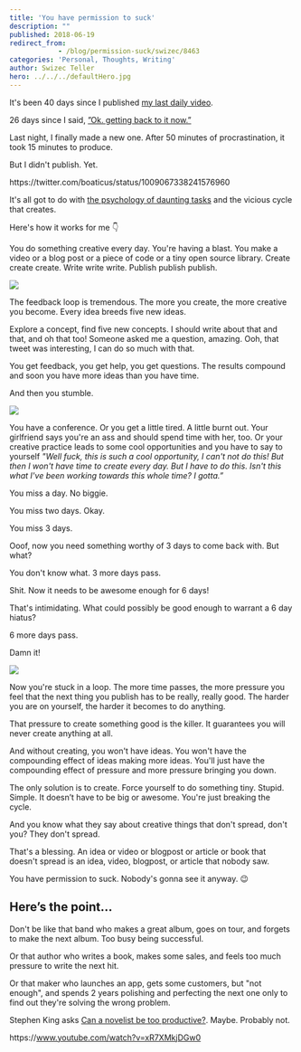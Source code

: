 ```yaml
---
title: 'You have permission to suck'
description: ""
published: 2018-06-19
redirect_from: 
            - /blog/permission-suck/swizec/8463
categories: 'Personal, Thoughts, Writing'
author: Swizec Teller
hero: ../../../defaultHero.jpg
---
```

It's been 40 days since I published [my last daily video](https://www.youtube.com/watch?v=IvR-vxTYhKQ&index=30&list=PLF8WgaD4xmjWuh7FTYTealxehOuNor_2S).



26 days since I said, [”Ok. getting back to it now.”](https://swizec.com/blog/learned-recording-educational-video-every-day/swizec/8405)



Last night, I finally made a new one. After 50 minutes of procrastination, it took 15 minutes to produce.



But I didn't publish. Yet.



https&#x3A;//twitter.com/boaticus/status/1009067338241576960



It's all got to do with [the psychology of daunting tasks](https://dcgross.com/accomplish-dread-tasks/) and the vicious cycle that creates.



Here's how it works for me 👇



You do something creative every day. You're having a blast. You make a video or a blog post or a piece of code or a tiny open source library. Create create create. Write write write. Publish publish publish.



![](./img/media-UogSmj4xDjQZO-giphy.gif)



The feedback loop is tremendous. The more you create, the more creative you become. Every idea breeds five new ideas.



Explore a concept, find five new concepts. I should write about that and that, and oh that too! Someone asked me a question, amazing. Ooh, that tweet was interesting, I can do so much with that.



You get feedback, you get help, you get questions. The results compound and soon you have more ideas than you have time.



And then you stumble.



![](./img/media-rvasIXgTtFkze-giphy.gif)



You have a conference. Or you get a little tired. A little burnt out. Your girlfriend says you're an ass and should spend time with her, too. Or your creative practice leads to some cool opportunities and you have to say to yourself _"Well fuck, this is such a cool opportunity, I can't not do this! But then I won't have time to create every day. But I have to do this. Isn't this what I've been working towards this whole time? I gotta.”_



You miss a day. No biggie.



You miss two days. Okay.



You miss 3 days.



Ooof, now you need something worthy of 3 days to come back with. But what?



You don't know what. 3 more days pass.



Shit. Now it needs to be awesome enough for 6 days!



That's intimidating. What could possibly be good enough to warrant a 6 day hiatus?



6 more days pass.



Damn it!



![](./img/media-WVqfM4G3o0W64-giphy.gif)



Now you're stuck in a loop. The more time passes, the more pressure you feel that the next thing you publish has to be really, really good. The harder you are on yourself, the harder it becomes to do anything.



That pressure to create something good is the killer. It guarantees you will never create anything at all.



And without creating, you won't have ideas. You won't have the compounding effect of ideas making more ideas. You'll just have the compounding effect of pressure and more pressure bringing you down.



The only solution is to create. Force yourself to do something tiny. Stupid. Simple. It doesn’t have to be big or awesome. You're just breaking the cycle.



And you know what they say about creative things that don't spread, don't you? They don't spread.



That's a blessing. An idea or video or blogpost or article or book that doesn't spread is an idea, video, blogpost, or article that nobody saw.



You have permission to suck. Nobody's gonna see it anyway. 😉



## Here’s the point…



Don't be like that band who makes a great album, goes on tour, and forgets to make the next album. Too busy being successful.



Or that author who writes a book, makes some sales, and feels too much pressure to write the next hit.



Or that maker who launches an app, gets some customers, but "not enough", and spends 2 years polishing and perfecting the next one only to find out they're solving the wrong problem.



Stephen King asks [Can a novelist be too productive?](https://www.nytimes.com/2015/08/31/opinion/stephen-king-can-a-novelist-be-too-productive.html). Maybe. Probably not.



https&#x3A;//www.youtube.com/watch?v=xR7XMkjDGw0